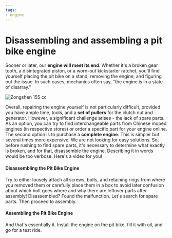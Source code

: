 ```yaml
---
tags:
- engine
---
```


# Disassembling and assembling a pit bike engine

Sooner or later, our **engine will meet its end**. Whether it's a broken gear tooth, a disintegrated piston, or a worn-out kickstarter ratchet, you'll find yourself placing the pit bike on a stand, removing the engine, and figuring out the issue. In such cases, mechanics often say, "the engine is in a state of disarray."

![Zongshen 155 cc](../../../static/img/e2b28cc8ec.jpg "Zongshen 155 cc")

Overall, repairing the engine yourself is not particularly difficult, provided you have ample time, tools, and a **set of pullers** for the clutch nut and generator. However, a significant challenge arises - the lack of spare parts. As an option, you can try to find interchangeable parts from Chinese moped engines (in respective stores) or order a specific part for your engine online. The second option is to purchase a **complete engine**. This is simpler but several times more expensive. We are not looking for easy solutions. So, before rushing to find spare parts, it's necessary to determine what exactly is broken, and for that, disassemble the engine. Describing it in words would be too verbose. Here's a video for you!

#### Disassembling the Pit Bike Engine

<YouTubeEmbed videoId="e0FM3hBy3rM" />

Try to either loosely attach all screws, bolts, and retaining rings from where you removed them or carefully place them in a box to avoid later confusion about which bolt goes where and why there are leftover parts after assembly! Disassembled? Found the malfunction. Let's search for spare parts. Then proceed to assembly.

#### Assembling the Pit Bike Engine

<YouTubeEmbed videoId="xo0k6fUHTC0" />

<YouTubeEmbed videoId="WyaYSz7yITw" />

And that's essentially it. Install the engine on the pit bike, fill it with oil, and go for a test ride.
